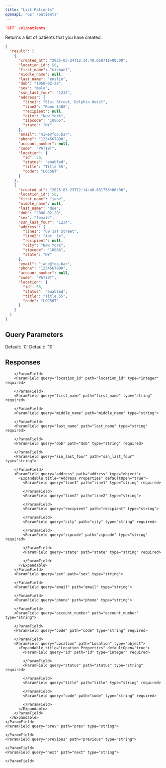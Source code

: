 ```yaml
---
title: "List Patients"
openapi: "GET /patients"
---
```


<CodeGroup>

```json Endpoint
`GET` /v1/patients
```

</CodeGroup>

Returns a list of patients that you have created.

<ResponseExample>

```json 200
{
  "result": [
    {
      "created_at": "2025-03-24T12:14:40.668711+00:00",
      "location_id": 56,
      "first_name": "michael",
      "middle_name": null,
      "last_name": "enslin",
      "dob": "1950-02-28",
      "sex": "male",
      "ssn_last_four": "1234",
      "address": {
        "line1": "61st Street, Dolphin Hotel",
        "line2": "Room 1408",
        "recipient": null,
        "city": "New York",
        "zipcode": "10065",
        "state": "NY"
      },
      "email": "mike@foo.bar",
      "phone": "1234567890",
      "account_number": null,
      "code": "PAT19T",
      "location": {
        "id": 56,
        "status": "enabled",
        "title": "Title 55",
        "code": "LOC56T"
      }
    },
    {
      "created_at": "2025-03-23T12:14:40.681738+00:00",
      "location_id": 56,
      "first_name": "jane",
      "middle_name": null,
      "last_name": "doe",
      "dob": "2008-02-28",
      "sex": "female",
      "ssn_last_four": "1234",
      "address": {
        "line1": "69 1st Street",
        "line2": "Apt. 14",
        "recipient": null,
        "city": "New York",
        "zipcode": "10066",
        "state": "NY"
      },
      "email": "jane@foo.bar",
      "phone": "1234567890",
      "account_number": null,
      "code": "PAT20T",
      "location": {
        "id": 56,
        "status": "enabled",
        "title": "Title 55",
        "code": "LOC56T"
      }
    }
  ]
}
```

</ResponseExample>

## Query Parameters

<ParamField query="page_number" path="page_number" default="0" type="integer">
  Default: `0`
</ParamField>

<ParamField query="page_size" path="page_size" default="10" type="integer">
  Default: `10`
</ParamField>

## Responses

<AccordionGroup>
  <Accordion title="200" description="JSON Object Response Schema" icon="check">
    <ParamField query="result" path="result" type="object" required>
      <Expandable title="Result Array" defaultOpen="true">
        <ParamField query="created_at" path="created_at" type="string" required>
          
        </ParamField>
        <ParamField query="location_id" path="location_id" type="integer" required>
          
        </ParamField>
        <ParamField query="first_name" path="first_name" type="string" required>
          
        </ParamField>
        <ParamField query="middle_name" path="middle_name" type="string">
          
        </ParamField>
        <ParamField query="last_name" path="last_name" type="string" required>
          
        </ParamField>
        <ParamField query="dob" path="dob" type="string" required>
          
        </ParamField>
        <ParamField query="ssn_last_four" path="ssn_last_four" type="string">
          
        </ParamField>
        <ParamField query="address" path="address" type="object">
          <Expandable title="Address Properties" defaultOpen="true">
            <ParamField query="line1" path="line1" type="string" required>
              
            </ParamField>
            <ParamField query="line2" path="line2" type="string">
              
            </ParamField>
            <ParamField query="recipient" path="recipient" type="string">
              
            </ParamField>
            <ParamField query="city" path="city" type="string" required>
              
            </ParamField>
            <ParamField query="zipcode" path="zipcode" type="string" required>
              
            </ParamField>
            <ParamField query="state" path="state" type="string" required>
              
            </ParamField>
          </Expandable>
        </ParamField>
        <ParamField query="sex" path="sex" type="string">
          
        </ParamField>
        <ParamField query="email" path="email" type="string">
          
        </ParamField>
        <ParamField query="phone" path="phone" type="string">
          
        </ParamField>
        <ParamField query="account_number" path="account_number" type="string">
          
        </ParamField>
        <ParamField query="code" path="code" type="string" required>
          
        </ParamField>
        <ParamField query="Location" path="Location" type="object">
          <Expandable title="Location Properties" defaultOpen="true">
            <ParamField query="id" path="id" type="integer" required>
              
            </ParamField>
            <ParamField query="status" path="status" type="string" required>
              
            </ParamField>
            <ParamField query="title" path="title" type="string" required>
              
            </ParamField>
            <ParamField query="code" path="code" type="string" required>
              
            </ParamField>
          </Expandable>
        </ParamField>
      </Expandable>
    </ParamField>
    <ParamField query="prev" path="prev" type="string">
      
    </ParamField>
    <ParamField query="previous" path="previous" type="string">
      
    </ParamField>
    <ParamField query="next" path="next" type="string">
      
    </ParamField>
  </Accordion>
</AccordionGroup>
